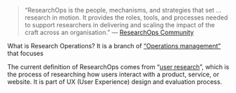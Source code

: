 > "ResearchOps is the people, mechanisms, and strategies that set ...
> research in motion. It provides the roles, tools, and processes needed
> to support researchers in delivering and scaling the impact of the
> craft across an organisation." --- [ResearchOps Community](https://researchops.community/)

What is Research Operations? It is a branch of ["Operations management"](https://en.wikipedia.org/wiki/Operations_management) that focuses 

The current definition of ResearchOps comes from "[user
research](https://en.wikipedia.org/wiki/User_research)", which is the
process of researching how users interact with a product, service, or
website. It is part of UX (User Experience) design and evaluation
process. 